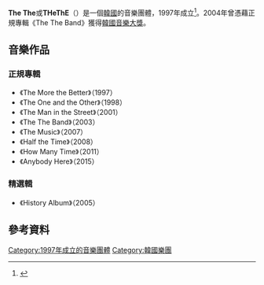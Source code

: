 {{Infobox musical artist
|姓名=TheThe
|類型=組合
|外文名=더더
|外文=ko
|其他藝名=The The Band
|國籍={{KOR}}
|音樂類型=[[流行搖滾|流行搖滾]]
|經紀公司=[[Chili_Music|Chili Music]]
|現任成員=[[Lee_Hyun_Young|Lee Hyun Young]]<br />[[Kim_Young_Joon|Kim Young Joon]]<br />[[Ra_Ji_Ung|Ra Ji Ung]]<br />[[Park_Gyu_Suk|Park Gyu Suk]]
|過往成員=[[Park_Hye_Kyung|Park Hye Kyung]]<br />[[Han_Hee_Jung|Han Hee Jung]]<br />[[Myung_In_Hee|Myung In Hee]]<br />[[Kim_Tae_Jong|Kim Tae Jong]]<br />[[Lee_Chang_Hyun|Lee Chang Hyun]]<br />[[Cho_Min_Hyuk|Cho Min Hyuk]]
|唱片公司=[[Woman_and_Mans|Woman and Mans]]
|活躍年代=1997年至今
}}

'''The The'''或'''THeThE'''（{{Lang-ko|'''더더'''}}）是一個[[大韩民国|韓國]]的音樂團體，1997年成立<ref>{{cite web|url=http://www.ebs.co.kr/space/broadcast/1501|title=345회 - 재즈 보컬리스트 말로 / 모던 록 밴드 더더밴드|date=2013-11-26|publisher=EBS 스페이스 공감|access-date=2017-02-15|archive-url=https://web.archive.org/web/20131202223651/http://www.ebs.co.kr/space/broadcast/1501|archive-date=2013-12-02|dead-url=yes}}</ref>。2004年曾憑藉正規專輯《The The Band》獲得[[韓國音樂大獎|韓國音樂大獎]]。

== 音樂作品 ==

=== 正規專輯 ===
* 《The More the Better》（1997）
* 《The One and the Other》（1998）
* 《The Man in the Street》（2001）
* 《The The Band》（2003）
* 《The Music》（2007）
* 《Half the Time》（2008）
* 《How Many Time》（2011）
* 《Anybody Here》（2015）

=== 精選輯 ===
* 《History Album》（2005）

== 參考資料 ==
{{Reflist}}

[[Category:1997年成立的音樂團體|Category:1997年成立的音樂團體]]
[[Category:韓國樂團|Category:韓國樂團]]
